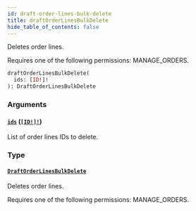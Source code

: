 ```yaml
---
id: draft-order-lines-bulk-delete
title: draftOrderLinesBulkDelete
hide_table_of_contents: false
---
```


Deletes order lines.

Requires one of the following permissions: MANAGE_ORDERS.

```graphql
draftOrderLinesBulkDelete(
  ids: [ID!]!
): DraftOrderLinesBulkDelete
```

### Arguments

#### [`ids`](#) ([`[ID!]!`](../../../developer/api-reference/scalars/id))

List of order lines IDs to delete.

### Type

#### [`DraftOrderLinesBulkDelete`](../../../developer/api-reference/objects/draft-order-lines-bulk-delete)

Deletes order lines.

Requires one of the following permissions: MANAGE_ORDERS.

